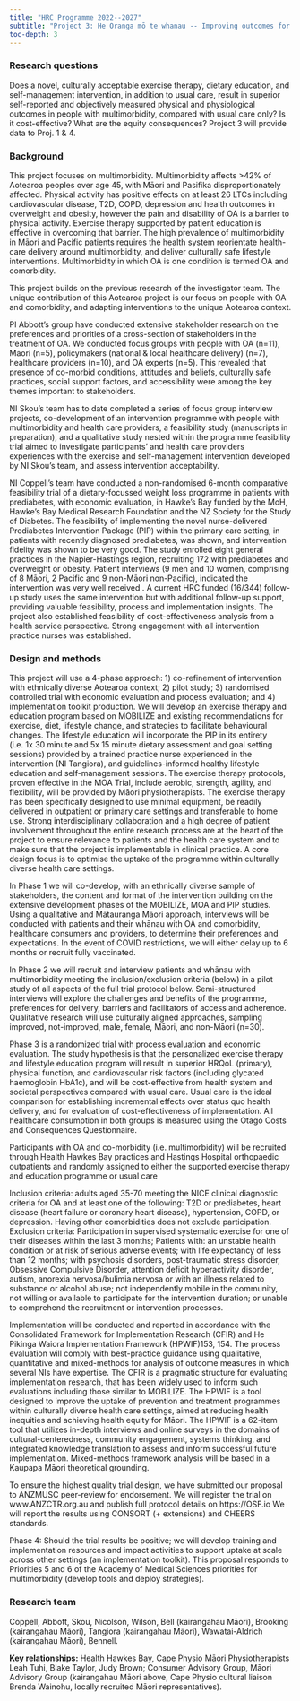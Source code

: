 ```yaml
---
title: "HRC Programme 2022--2027"
subtitle: "Project 3: He Oranga mō te whanau -- Improving outcomes for people with hip and knee OA and co-morbidities"
toc-depth: 3
---
```


### Research questions

Does a novel, culturally acceptable exercise therapy, dietary education, and self-management intervention, in addition to usual care, result in superior self-reported and objectively measured physical and physiological outcomes in people with multimorbidity, compared with usual care only? Is it cost-effective? What are the equity consequences? Project 3 will provide data to Proj. 1 & 4.

### Background

This project focuses on multimorbidity. Multimorbidity affects >42% of Aotearoa peoples over age 45, with Māori and Pasifika disproportionately affected. Physical activity has positive effects on at least 26 LTCs including cardiovascular disease, T2D, COPD, depression and health outcomes in overweight and obesity, however the pain and disability of OA is a barrier to physical activity. Exercise therapy supported by patient education is effective in overcoming that barrier. The high prevalence of multimorbidity in Māori and Pacific patients requires the health system reorientate health-care delivery around multimorbidity, and deliver culturally safe lifestyle interventions. Multimorbidity in which OA is one condition is termed OA and comorbidity.

This project builds on the previous research of the investigator team. The unique contribution of this Aotearoa project is our focus on people with OA and comorbidity, and adapting interventions to the unique Aotearoa context.

PI Abbott’s group have conducted extensive stakeholder research on the preferences and priorities of a cross-section of stakeholders in the treatment of OA. We conducted focus groups with people with OA (n=11), Māori (n=5), policymakers (national & local healthcare delivery) (n=7), healthcare providers (n=10), and OA experts (n=5). This revealed that presence of co-morbid conditions, attitudes and beliefs, culturally safe practices, social support factors, and accessibility were among the key themes important to stakeholders.

NI Skou’s team has to date completed a series of focus group interview projects, co-development of an intervention programme with people with multimorbidity and health care providers, a feasibility study (manuscripts in preparation), and a qualitative study nested within the programme feasibility trial aimed to investigate participants’ and health care providers experiences with the exercise and self-management intervention developed by NI Skou’s team, and assess intervention acceptability.

NI Coppell’s team have conducted a non-randomised 6-month comparative feasibility trial of a dietary-focussed weight loss programme in patients with prediabetes, with economic evaluation, in Hawke’s Bay funded by the MoH, Hawke’s Bay Medical Research Foundation and the NZ Society for the Study of Diabetes. The feasibility of implementing the novel nurse-delivered Prediabetes Intervention Package (PIP) within the primary care setting, in patients with recently diagnosed prediabetes, was shown, and intervention fidelity was shown to be very good. The study enrolled eight general practices in the Napier-Hastings region, recruiting 172 with prediabetes and overweight or obesity. Patient interviews (9 men and 10 women, comprising of 8 Māori, 2 Pacific and 9 non-Māori non-Pacific), indicated the intervention was very well received . A current HRC funded (16/344) follow-up study uses the same intervention but with additional follow-up support, providing valuable feasibility, process and implementation insights. The project also established feasibility of cost-effectiveness analysis from a health service perspective. Strong engagement with all intervention practice nurses was established.

### Design and methods

This project will use a 4-phase approach: 1) co-refinement of intervention with ethnically diverse Aotearoa context; 2) pilot study; 3) randomised controlled trial with economic evaluation and process evaluation; and 4) implementation toolkit production. We will develop an exercise therapy and education program based on MOBILIZE and existing recommendations for exercise, diet, lifestyle change, and strategies to facilitate behavioural changes. The lifestyle education will incorporate the PIP in its entirety (i.e. 1x 30 minute and 5x 15 minute dietary assessment and goal setting sessions) provided by a trained practice nurse experienced in the intervention (NI Tangiora), and guidelines-informed healthy lifestyle education and self-management sessions. The exercise therapy protocols, proven effective in the MOA Trial, include aerobic, strength, agility, and flexibility, will be provided by Māori physiotherapists. The exercise therapy has been specifically designed to use minimal equipment, be readily delivered in outpatient or primary care settings and transferable to home use. Strong interdisciplinary collaboration and a high degree of patient involvement throughout the entire research process are at the heart of the project to ensure relevance to patients and the health care system and to make sure that the project is implementable in clinical practice. A core design focus is to optimise the uptake of the programme within culturally diverse health care settings.

In Phase 1 we will co-develop, with an ethnically diverse sample of stakeholders, the content and format of the intervention building on the extensive development phases of the MOBILIZE, MOA and PIP studies. Using a qualitative and Mātauranga Māori approach, interviews will be conducted with patients and their whānau with OA and comorbidity, healthcare consumers and providers, to determine their preferences and expectations. In the event of COVID restrictions, we will either delay up to 6 months or recruit fully vaccinated.

In Phase 2 we will recruit and interview patients and whānau with multimorbidity meeting the inclusion/exclusion criteria (below) in a pilot study of all aspects of the full trial protocol below. Semi-structured interviews will explore the challenges and benefits of the programme, preferences for delivery, barriers and facilitators of access and adherence. Qualitative research will use culturally aligned approaches, sampling improved, not-improved, male, female, Māori, and non-Māori (n=30).

Phase 3 is a randomized trial with process evaluation and economic evaluation. The study hypothesis is that the personalized exercise therapy and lifestyle education program will result in superior HRQoL (primary), physical function, and cardiovascular risk factors (including glycated haemoglobin HbA1c), and will be cost-effective from health system and societal perspectives compared with usual care. Usual care is the ideal comparison for establishing incremental effects over status quo health delivery, and for evaluation of cost-effectiveness of implementation. All healthcare consumption in both groups is measured using the Otago Costs and Consequences Questionnaire.

Participants with OA and co-morbidity (i.e. multimorbidity) will be recruited through Health Hawkes Bay practices and Hastings Hospital orthopaedic outpatients and randomly assigned to either the supported exercise therapy and education programme or usual care

Inclusion criteria: adults aged 35-70 meeting the NICE clinical diagnostic criteria for OA and at least one of the following: T2D or prediabetes, heart disease (heart failure or coronary heart disease), hypertension, COPD, or depression. Having other comorbidities does not exclude participation. Exclusion criteria: Participation in supervised systematic exercise for one of their diseases within the last 3 months; Patients with: an unstable health condition or at risk of serious adverse events; with life expectancy of less than 12 months; with psychosis disorders, post-traumatic stress disorder, Obsessive Compulsive Disorder, attention deficit hyperactivity disorder, autism, anorexia nervosa/bulimia nervosa or with an illness related to substance or alcohol abuse; not independently mobile in the community, not willing or available to participate for the intervention duration; or unable to comprehend the recruitment or intervention processes.

Implementation will be conducted and reported in accordance with the Consolidated Framework for Implementation Research (CFIR) and He Pikinga Waiora Implementation Framework (HPWIF)153, 154. The process evaluation will comply with best-practice guidance using qualitative, quantitative and mixed-methods for analysis of outcome measures in which several NIs have expertise. The CFIR is a pragmatic structure for evaluating implementation research, that has been widely used to inform such evaluations including those similar to MOBILIZE. The HPWIF is a tool designed to improve the uptake of prevention and treatment programmes within culturally diverse health care settings, aimed at reducing health inequities and achieving health equity for Māori. The HPWIF is a 62-item tool that utilizes in-depth interviews and online surveys in the domains of cultural-centeredness, community engagement, systems thinking, and integrated knowledge translation to assess and inform successful future implementation. Mixed-methods framework analysis will be based in a Kaupapa Māori theoretical grounding.

To ensure the highest quality trial design, we have submitted our proposal to ANZMUSC peer-review for endorsement. We will register the trial on www.ANZCTR.org.au and publish full protocol details on https://OSF.io We will report the results using CONSORT (+ extensions) and CHEERS standards.

Phase 4: Should the trial results be positive; we will develop training and implementation resources and impact activities to support uptake at scale across other settings (an implementation toolkit). This proposal responds to Priorities 5 and 6 of the Academy of Medical Sciences priorities for multimorbidity (develop tools and deploy strategies).

### Research team

Coppell, Abbott, Skou, Nicolson, Wilson, Bell (kairangahau Māori), Brooking (kairangahau Māori), Tangiora (kairangahau Māori), Wawatai-Aldrich (kairangahau Māori), Bennell.

**Key relationships:** Health Hawkes Bay, Cape Physio Māori Physiotherapists Leah Tuhi, Blake Taylor, Judy Brown; Consumer Advisory Group, Māori Advisory Group (kairangahau Māori above, Cape Physio cultural liaison Brenda Wainohu, locally recruited Māori representatives).
